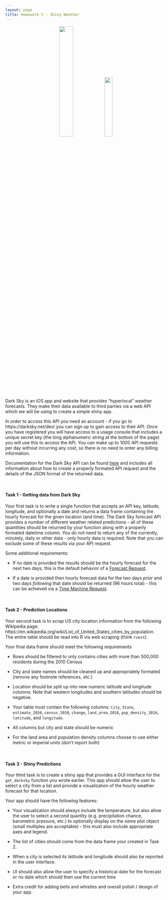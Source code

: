 ```yaml
---
layout: page
title: Homework 5 - Shiny Weather
---
```


<div style="text-align:center">
<img src="imgs/darksky.jpg" width="30%">
<img src="imgs/shiny.png" width="22%">
</div>

Dark Sky is an iOS app and website that provides "hyperlocal" weather forecasts. They make their data available to third parties via a web API which we will be using to create a simple shiny app. 

In order to access this API you need an account - if you go to https://darksky.net/dev/ you can sign up to gain access to their API. Once you have registered you will have access to a usage console that includes a unique secret key (the long alphanumeric string at the bottom of the page) you will use this to access the API. You can make up to 1000 API requests per day without incurring any cost, so there is no need to enter any billing information.

Documentation for the Dark Sky API can be found [here](https://darksky.net/dev/docs) and includes all information about how to create a properly formated API request and the details of the JSON format of the returned data.

<br/>

#### Task 1 - Getting data from Dark Sky

Your first task is to write a single function that accepts an API key, latitude, longitude, and optionally a date and returns a data frame containing the hourly forecast for the given location (and time). The Dark Sky forecast API provides a number of different weather related predictions - all of these quantities should be returned by your function along with a properly formated datetime column. You do not need to return any of the currently, minutely, daily or other data - only hourly data is required. Note that you can exclude some of these results via your API request.

Some additional requirements:

* If no date is provided the results should be the hourly forecast for the next two days, this is the default behavior of a [Forecast Request](https://darksky.net/dev/docs/forecast).

* If a date is provided then hourly forecast data for the two days *prior* and two days *following* that date should be returned (96 hours total) - this can be achieved via a [Time Machine Request](https://darksky.net/dev/docs/time-machine). 


<br/>

#### Task 2 - Prediction Locations

Your second task is to scrap US city location information from the following Wikipedia page: https://en.wikipedia.org/wiki/List_of_United_States_cities_by_population. The entire table should be read into R via web scraping (think `rvest`).

Your final data frame should meet the following requirements

* Rows should be filtered to only contains cities with more than 500,000 residents during the 2010 Census

* City and state names should be cleaned up and appropriately formated (remove any footnote references, etc.)

* Location should be split up into new numeric latitude and longitude columns. Note that western longitudes and southern latitudes should be negative.

* Your table must contain the following columns: `City`, `State`, `estimate_2016`, `census_2010`, `change`, `land_area_2016`, `pop_density_2016`, `latitude`, and `longitude`.

* All columns but city and state should be numeric

* For the land area and population density columns choose to use either metric or imperial units (don't report both)



<br/>
 
#### Task 3 - Shiny Predictions

Your third task is to create a shiny app that provides a GUI interface for the `get_darksky` function you wrote earlier.
This app should allow the user to select a city from a list and provide a visualization of the hourly weather forecast for that location. 

Your app should have the following features:

* Your visualization should always include the temperature, but also allow the user to select a second quantity (e.g. precipitation chance, barometric pressure, etc.) to optionally display on the *same* plot object (small multiples are acceptable) - this must also include appropriate axes and legend.

* The list of cities should come from the data frame your created in Task 2.

* When a city is selected its latitude and longitude should also be reported in the user interface. 

* UI should also allow the user to specify a historical date for the forecast or no date which should then use the current time

* Extra credit for adding bells and whistles and overall polish / design of your app.

